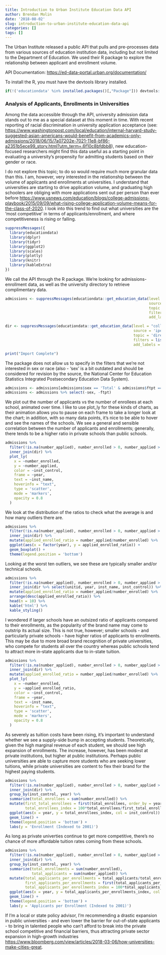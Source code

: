 ```yaml
---
title: Introduction to Urban Institute Education Data API
author: Brendan Molin
date: '2018-08-02'
slug: introduction-to-urban-institute-education-data-api
categories: []
tags: []
---
```


The Urban Institute released a public API that pulls and pre-processes data from various sources of education institution data, including but not limited to the Department of Education.  We used their R package to explore the relationship between applicant and enrollment volume.

API Documentation: <https://ed-data-portal.urban.org/documentation/>

To install the R, you must have the devtools library installed.


```r
if(!('educationdata' %in% installed.packages()[,"Package"])) devtools::install_github('UrbanInstitute/education-data-package-r')
```

### Analysis of Applicants, Enrollments in Universities

Among the data accessible through the API, university admission data stands out to me as a special dataset at this moment in time.  With recent reporting of racial discrimination in university application acceptance (see: <https://www.washingtonpost.com/local/education/internal-harvard-study-suggested-asian-americans-would-benefit-from-academics-only-admissions/2018/06/15/7a07202e-7021-11e8-bf86-a2351b5ece99_story.html?utm_term=.6f10c8bfdbb8>), new education-focused researchers might find this data useful as a starting point in evaluating a university's propensity for admitting students based on their gender or race.

I do not explore this topic; to do so would require much more granular data than this.  I am, however, very interested in the relationship between the volume of applicants and enrollments at universities.  I understand that universities are starting to drive application volume, and graduating high schoolers are obliging with more applications sent out per person than ever before <https://www.usnews.com/education/blogs/college-admissions-playbook/2015/09/09/what-rising-college-application-volume-means-for-the-class-of-2020>.  I look into this trend to find out what universities are the 'most competitive' in terms of applicants/enrollment, and where competitiveness is rising or falling.

```r
suppressMessages({
  library(educationdata)
  library(dplyr)
  library(tidyr)
  library(ggplot2)
  library(scales)
  library(plotly)
  library(knitr)
  library(kableExtra)
})
```

We call the API through the R package.  We're looking for admissions-enrollment data, as well as the university directory to retrieve complimentary data.

```r
admissions <- suppressMessages(educationdata::get_education_data(level = "college-university",
                                                                 source = 'ipeds',
                                                                 topic = 'admissions-enrollment',
                                                                 filters = list(year = 2001:2015),
                                                                 add_labels = TRUE))

dir <- suppressMessages(educationdata::get_education_data(level = "college-university",
                                                          source = 'ipeds',
                                                          topic = 'directory',
                                                          filters = list(year = 2001:2015),
                                                          add_labels = TRUE))

print("Import Complete")
```

The package does not allow us to specify in the filters that we're not interested in sex or race (also - 'sex' is a bit outdated and should be considered for revision by the source, the National Center for Education Statistics Integrated Postsecondary Education Data System).

```r
admissions <- admissions[admissions$sex == 'Total' & admissions$ftpt == 'Total',]
admissions <- admissions %>% select(-sex, -ftpt)
```

We plot out the number of applicants vs the number of enrollees at each school, animated over time.  I like to use plot_ly for these kinds of charts, as their animation allows you to pause on each frame to take a longer look at the chart; in addition, with so many data points, it's nice to be able to hover and see the names of the schools.  We see a general and sensible correlation between the number of applicants and enrollments; generally, there tends to be a higher ratio in private schools than public schools.

```r
admissions %>%
  filter(!is.na(number_applied), number_enrolled > 0, number_applied > 0) %>%
  inner_join(dir) %>%
  plot_ly(
    x = ~number_enrolled, 
    y = ~number_applied, 
    color = ~inst_control, 
    frame = ~year, 
    text = ~inst_name, 
    hoverinfo = "text",
    type = 'scatter',
    mode = 'markers',
    opacity = 0.8
  )
```

We look at the distribution of the ratios to check what the average is and how many outliers there are.

```r
admissions %>%
  filter(!is.na(number_applied), number_enrolled > 0, number_applied > 0) %>%
  inner_join(dir) %>%
  mutate(applied_enrolled_ratio = number_applied/number_enrolled) %>%
  ggplot(aes(x = factor(year), y = applied_enrolled_ratio)) +
  geom_boxplot() +
  theme(legend.position = 'bottom')
```

Looking at the worst ten outliers, we see these are typically smaller and/or technical schools. 

```r
admissions %>%
  filter(!is.na(number_applied), number_enrolled > 0, number_applied > 0) %>%
  inner_join(dir %>% select(unitid, year, inst_name, inst_control)) %>%
  mutate(applied_enrolled_ratio = number_applied/number_enrolled) %>%
  arrange(desc(applied_enrolled_ratio)) %>%
  head(n = 10) %>%
  kable('html') %>%
  kable_styling()
```

I wondered if larger schools have an outsized ratio of applicants compared to their enrollments, as the popularity of the brand name may come to outstrip its actual size.  This is not true, however; smaller schools - and particularly private schools - have higher ratios of applicants to enrollments.  This may be due to more broad brand recognition of private universities, who compete for students all over the country whereas public schools tend to attract more in-state applicants due to in-state tuition.

```r
admissions %>%
  filter(!is.na(number_applied), number_enrolled > 0, number_applied > 0) %>%
  inner_join(dir) %>%
  mutate(applied_enrolled_ratio = number_applied/number_enrolled) %>%
  plot_ly(
    x = ~number_enrolled, 
    y = ~applied_enrolled_ratio, 
    color = ~inst_control, 
    frame = ~year, 
    text = ~inst_name, 
    hoverinfo = "text",
    type = 'scatter',
    mode = 'markers',
    opacity = 0.8
  )
```

As severely as tuition costs have been rising, it's important to understand whether we see a supply-side bump in accepting students.  Theoretically, given the high marginal revenue of each student, we should see high expansion of enrollments.  The increase, however, has been modest at private institutions, but higher at public institutions.  Perhaps public universities are able to capture more students who are seeking lower tuitions, while private universities are content to flex their brand for the highest paying students.

```r
admissions %>%
  filter(!is.na(number_applied), number_enrolled > 0, number_applied > 0) %>%
  inner_join(dir) %>%
  group_by(inst_control, year) %>%
  summarize(total_enrollees = sum(number_enrolled)) %>%
  mutate(first_total_enrollees = first(total_enrollees, order_by = year),
         total_enrollees_index = 100*total_enrollees/first_total_enrollees) %>%
  ggplot(aes(x = year, y = total_enrollees_index, col = inst_control)) +
  geom_line() +
  theme(legend.position = 'bottom') +
  labs(y = 'Enrollment (Indexed to 2001)')
```

As long as private univerties continue to get more competitive, there's no chance of more affordable tuition rates coming from these schools.

```r
admissions %>%
  filter(!is.na(number_applied), number_enrolled > 0, number_applied > 0) %>%
  inner_join(dir) %>%
  group_by(inst_control, year) %>%
  summarize(total_enrollments = sum(number_enrolled),
            total_applicants = sum(number_applied)) %>%
  mutate(total_applicants_per_enrollments = total_applicants/total_enrollments,
         first_applicants_per_enrollments = first(total_applicants_per_enrollments, order_by = year),
         total_applicants_per_enrollments_index = 100*total_applicants_per_enrollments/first_applicants_per_enrollments) %>%
  ggplot(aes(x = year, y = total_applicants_per_enrollments_index, col = inst_control)) +
  geom_line() +
  theme(legend.position = 'bottom') +
  labs(y = 'Applicants per Enrollment (Indexed to 2001)')
```

If I'm a local or state policy advisor, I'm recommending a drastic expansion in public universities - and even lower the barrier for out-of-state applicants - to bring in talented people who can't afford to break into the private school competitive and financial barriers, thus attracting private sector expansion in high-growth industries <https://www.bloomberg.com/view/articles/2018-03-06/how-universities-make-cities-great>.
